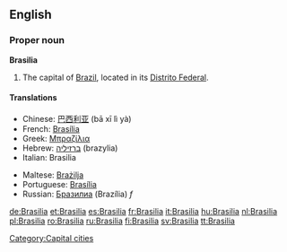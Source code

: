 {{wikipedia}}
==English==

===Proper noun===
'''Brasilia'''
# The capital of [[Brazil]], located in its [[Distrito Federal]].

====Translations====
{{top}}
*Chinese: [[巴西利亚]] (bā xī lì yà)
*French: [[Brasília]]
*Greek: [[Μπραζίλια]]
*Hebrew: [[ברזיליה]] (brazylia)
*Italian: Brasilia
{{mid}}
*Maltese: [[Brażilja]]
*Portuguese: [[Brasília]]
*Russian: [[Бразилиа]] (Brazília) ''f''
{{bottom}}

[[Category:Capital cities]]

[[de:Brasilia]]
[[et:Brasilia]]
[[es:Brasilia]]
[[fr:Brasilia]]
[[it:Brasilia]]
[[hu:Brasilia]]
[[nl:Brasilia]]
[[pl:Brasilia]]
[[ro:Brasilia]]
[[ru:Brasilia]]
[[fi:Brasilia]]
[[sv:Brasilia]]
[[tt:Brasilia]]